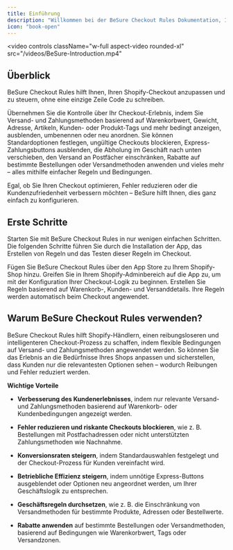 ```yaml
---
title: Einführung
description: "Willkommen bei der BeSure Checkout Rules Dokumentation, Ihrem Leitfaden zur Anpassung des Shopify-Checkout-Erlebnisses."
icon: "book-open"
---
```


<video
  controls
  className="w-full aspect-video rounded-xl"
  src="/videos/BeSure-Introduction.mp4"
></video>

## Überblick

BeSure Checkout Rules hilft Ihnen, Ihren Shopify-Checkout anzupassen und zu steuern, ohne eine einzige Zeile Code zu schreiben.

Übernehmen Sie die Kontrolle über Ihr Checkout-Erlebnis, indem Sie Versand- und Zahlungsmethoden basierend auf Warenkorbwert, Gewicht, Adresse, Artikeln, Kunden- oder Produkt-Tags und mehr bedingt anzeigen, ausblenden, umbenennen oder neu anordnen. Sie können Standardoptionen festlegen, ungültige Checkouts blockieren, Express-Zahlungsbuttons ausblenden, die Abholung im Geschäft nach unten verschieben, den Versand an Postfächer einschränken, Rabatte auf bestimmte Bestellungen oder Versandmethoden anwenden und vieles mehr – alles mithilfe einfacher Regeln und Bedingungen.

Egal, ob Sie Ihren Checkout optimieren, Fehler reduzieren oder die Kundenzufriedenheit verbessern möchten – BeSure hilft Ihnen, dies ganz einfach zu konfigurieren.

## Erste Schritte

Starten Sie mit BeSure Checkout Rules in nur wenigen einfachen Schritten. Die folgenden Schritte führen Sie durch die Installation der App, das Erstellen von Regeln und das Testen dieser Regeln im Checkout.

<CardGroup cols={2}>
  <Card
    title="App installieren"
    icon="download"
    href="/guides/de/get-started/installation#app-installieren"
  >
    Fügen Sie BeSure Checkout Rules über den App Store zu Ihrem Shopify-Shop hinzu.
  </Card>
  <Card
    title="App im Admin öffnen"
    icon="gear"
    href="/guides/de/get-started/installation#app-öffnen"
  >
    Greifen Sie in Ihrem Shopify-Adminbereich auf die App zu, um mit der
    Konfiguration Ihrer Checkout-Logik zu beginnen.
  </Card>
  <Card
    title="Regeln erstellen"
    icon="sliders"
    href="/guides/de/get-started/quickstart"
  >
    Erstellen Sie Regeln basierend auf Warenkorb-, Kunden- und Versanddetails.
  </Card>
  <Card
    title="In Aktion sehen"
    icon="eye"
    href="/guides/de/get-started/quickstart#regel-testen"
  >
    Ihre Regeln werden automatisch beim Checkout angewendet.
  </Card>
</CardGroup>

## Warum BeSure Checkout Rules verwenden?

BeSure Checkout Rules hilft Shopify-Händlern, einen reibungsloseren und intelligenteren Checkout-Prozess zu schaffen, indem flexible Bedingungen auf Versand- und Zahlungsmethoden angewendet werden. So können Sie das Erlebnis an die Bedürfnisse Ihres Shops anpassen und sicherstellen, dass Kunden nur die relevantesten Optionen sehen – wodurch Reibungen und Fehler reduziert werden.

**Wichtige Vorteile**

- **Verbesserung des Kundenerlebnisses**, indem nur relevante Versand- und Zahlungsmethoden basierend auf Warenkorb- oder Kundenbedingungen angezeigt werden.

- **Fehler reduzieren und riskante Checkouts blockieren**, wie z. B. Bestellungen mit Postfachadressen oder nicht unterstützten Zahlungsmethoden wie Nachnahme.

- **Konversionsraten steigern**, indem Standardauswahlen festgelegt und der Checkout-Prozess für Kunden vereinfacht wird.

- **Betriebliche Effizienz steigern**, indem unnötige Express-Buttons ausgeblendet oder Optionen neu angeordnet werden, um Ihrer Geschäftslogik zu entsprechen.

- **Geschäftsregeln durchsetzen**, wie z. B. die Einschränkung von Versandmethoden für bestimmte Produkte, Adressen oder Bestellwerte.

- **Rabatte anwenden** auf bestimmte Bestellungen oder Versandmethoden, basierend auf Bedingungen wie Warenkorbwert, Tags oder Versandzonen.
